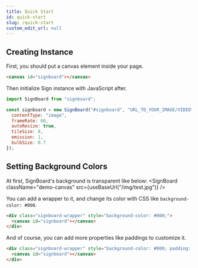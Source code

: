 ```yaml
---
title: Quick Start
id: quick-start
slug: /quick-start
custom_edit_url: null
---
```



## Creating Instance
First, you should put a canvas element inside your page.

```html
<canvas id="signboard"></canvas>
```

Then initialize Sign instance with JavaScript after.

```js
import SignBoard from "signboard";

const signboard = new SignBoard("#signboard", "URL_TO_YOUR_IMAGE/VIDEO", {
  contentType: "image",
  frameRate: 60,
  autoResize: true,
  tileSize: 8,
  emission: 1,
  bulbSize: 0.7
});
```

## Setting Background Colors

At first, SignBoard's background is transparent like below:
<SignBoard className="demo-canvas" src={useBaseUrl("/img/test.jpg")} />

You can add a wrapper to it, and change its color with CSS like `background-color: #000`.

```html
<div class="signboard-wrapper" style="background-color: #000;">
  <canvas id="signboard"></canvas>
</div>
```

<div className="signboard-wrapper mb-2" style={{ backgroundColor: "#000", fontSize: 0 }}>
  <SignBoard className="demo-canvas" src={useBaseUrl("/img/test.jpg")} />
</div>

And of course, you can add more properties like paddings to customize it.

```html
<div class="signboard-wrapper" style="background-color: #000; padding: 1em; border-radius: 10px;">
  <canvas id="signboard"></canvas>
</div>
```

<div className="signboard-wrapper" style={{ backgroundColor: "#000", padding: "1em", borderRadius: "10px" }}>
  <SignBoard className="demo-canvas" src={useBaseUrl("/img/test.jpg")} />
</div>
